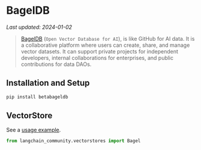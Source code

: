 # BagelDB
*Last updated: 2024-01-02*

> [BagelDB](https://www.bageldb.ai/) (`Open Vector Database for AI`), is like GitHub for AI data.
It is a collaborative platform where users can create,
share, and manage vector datasets. It can support private projects for independent developers,
internal collaborations for enterprises, and public contributions for data DAOs.

## Installation and Setup

```bash
pip install betabageldb
```


## VectorStore

See a [usage example](/docs/integrations/vectorstores/bageldb).

```python
from langchain_community.vectorstores import Bagel
```
